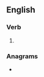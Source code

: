 ==English==

===Verb===
{{head|en|verb form}}

# {{en-third-person singular of|outpace}}

===Anagrams===
* {{anagrams|en|a=aceopstu|paces out|saucepot|space out}}